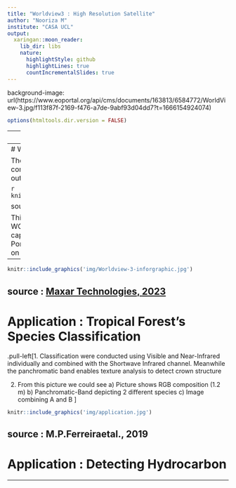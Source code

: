 ```yaml
---
title: "Worldview3 : High Resolution Satellite"
author: "Nooriza M"
institute: "CASA UCL"
output:
  xaringan::moon_reader:
    lib_dir: libs
    nature:
      highlightStyle: github
      highlightLines: true
      countIncrementalSlides: true
---
```


background-image: url(https://www.eoportal.org/api/cms/documents/163813/6584772/WorldView-3.jpg/f113f87f-2169-f476-a7de-9abf93d04dd7?t=1666154924074)

```r
options(htmltools.dir.version = FALSE)
```

---
# Summary

.pull-left[1. WorldView-3 is an Earth observation and environmental monitoring satellite developed by Maxar in the United States,launched on August 13, 2014 (still active). 

2. It is closely resembles with WorldView-2, but WorldView 3 operates from a lower orbit at 617 km. It capable to collect up to 680.000 km2 per day

3.  WV-3 can be utilized to feature extraction, defenses, disaster response, able to track the progression of wildfires, and assist in urban infrastructure planning, geology uses, environmental monitoring]

```r
knitr::include_graphics('img/WorldView3_Auto18.jpeg')


```
.pull-right[source :  [EO Portal, 2023](https://www.eoportal.org/ftp/satellite-missions/w/WorldView3_080722/WorldView3_Auto18.jpeg)]

---
# WorldView-3

The WV-3 Imager offers one of the highest resolution commercial data products at 30 cm```{r  echo=FALSE, out.width='60%', fig.align='center'}

```r
knitr::include_graphics('img/WorldView3_AutoA.jpeg')
```

source :  [Maxar Technologies, 2023](https://www.eoportal.org/ftp/satellite-missions/w/WorldView3_080722/WorldView3_AutoF.jpeg)

This photo is one of imagery revealed by WorlView-1, WOrldView-2, and WorldView 3 on August 5, 2020, capturing right before and after explosion in Beirut's Port. The prior explosion is on the left,  after explosion is on the right.
---
```r
knitr::include_graphics('img/Worldview-3-inforgraphic.jpg')
```
source :  [Maxar Technologies, 2023](https://maxar-blog-assets.s3.amazonaws.com/uploads/blogImages/2014/08/Worldview-3-inforgraphic.jpg)
---
# Application : Tropical Forest's Species Classification 

.pull-left[1. Classification were conducted using Visible and Near-Infrared  individually and combined with the Shortwave Infrared channel. Meanwhile the panchromatic band enables texture analysis to detect crown structure

2. From this picture we could see a) Picture shows RGB composition (1.2 m) b) Panchromatic-Band depicting 2 different species c) Image combining A and B
]

```r
knitr::include_graphics('img/application.jpg')
```
source :  M.P.Ferreiraetal., 2019
---

# Application : Detecting Hydrocarbon




---